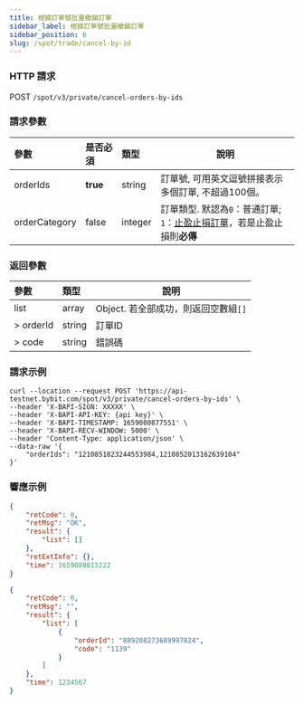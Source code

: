 ```yaml
---
title: 根據訂單號批量撤銷訂單
sidebar_label: 根據訂單號批量撤銷訂單
sidebar_position: 6
slug: /spot/trade/cancel-by-id
---
```


### HTTP 請求
POST <code>/spot/v3/private/cancel-orders-by-ids</code>

### 請求參數
| 參數 | 是否必須 | 類型 | 說明|
|:----- |:-------|:-----|------ |
| orderIds | **true** | string | 訂單號, 可用英文逗號拼接表示多個訂單, 不超過100個。 |
| orderCategory | false | integer | 訂單類型. 默認為<code>0</code>：普通訂單; <code>1</code>：<a href="https://www.bybit.com/zh-TW/help-center/bybitHC_Article?language=zh_TW&id=000001736">止盈止損訂單</a>，若是止盈止損則<b>必傳</b> |

### 返回參數
| 參數 | 類型 | 說明|
|:----- |:-----|----- |
| list | array |Object. 若全部成功，則返回空數組`[]` |
| > orderId | string | 訂單ID |
| > code | string | 錯誤碼 |

### 請求示例

```http
curl --location --request POST 'https://api-testnet.bybit.com/spot/v3/private/cancel-orders-by-ids' \
--header 'X-BAPI-SIGN: XXXXX' \
--header 'X-BAPI-API-KEY: {api key}' \
--header 'X-BAPI-TIMESTAMP: 1659080877551' \
--header 'X-BAPI-RECV-WINDOW: 5000' \
--header 'Content-Type: application/json' \
--data-raw '{
    "orderIds": "1210851823244553984,1210852013162639104"
}'
```

### 響應示例

<Tabs>
<TabItem value="success" label="Success">

```json
{
    "retCode": 0,
    "retMsg": "OK",
    "result": {
        "list": []
    },
    "retExtInfo": {},
    "time": 1659080815222
}
```

</TabItem>
<TabItem value="partial-success" label="Partial success">

```json
{
    "retCode": 0,
    "retMsg": "",
    "result": {
        "list": [
            {
                "orderId": "889208273689997824",
                "code": "1139"
            }
        ]
    },
    "time": 1234567
}
```

</TabItem>
</Tabs>
